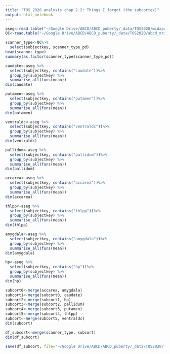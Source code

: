 ```yaml
---
title: "TOS 2020 analysis chap 2.2: Things I forgot (the subcortex)"
output: html_notebook
---
```


```r
aseg<-read.table("~/Google Drive/ABCD/ABCD_puberty/_data/TOS2020/midaparc01.txt", header=T, sep="\t")
QC<-read.table("~/Google Drive/ABCD/ABCD_puberty/_data/TOS2020/abcd_mrirstv01.txt", header=T, sep="\t")
```

```r
scanner_type<-QC%>%
  select(subjectkey, scanner_type_pd)
head(scanner_type)
summary(as.factor(scanner_type$scanner_type_pd))
```


```r
caudate<-aseg %>%
  select(subjectkey, contains("caudate"))%>% 
  group_by(subjectkey) %>% 
  summarise_all(funs(mean))
dim(caudate)
```
```r
putamen<-aseg %>%
  select(subjectkey, contains("putamen"))%>% 
  group_by(subjectkey) %>% 
  summarise_all(funs(mean))
dim(putamen)
```

```r
ventraldc<-aseg %>%
  select(subjectkey, contains("ventraldc"))%>% 
  group_by(subjectkey) %>% 
  summarise_all(funs(mean))
dim(ventraldc)
```

```r
pallidum<-aseg %>%
  select(subjectkey, contains("pallidum"))%>% 
  group_by(subjectkey) %>% 
  summarise_all(funs(mean))
dim(pallidum)
```

```r
accarea<-aseg %>%
  select(subjectkey, contains("accarea"))%>% 
  group_by(subjectkey) %>% 
  summarise_all(funs(mean))
dim(accarea)
```

```r
thlpp<-aseg %>%
  select(subjectkey, contains("thlpp"))%>% 
  group_by(subjectkey) %>% 
  summarise_all(funs(mean))
dim(thlpp)
```
```r
amygdala<-aseg %>%
  select(subjectkey, contains("amygdala"))%>% 
  group_by(subjectkey) %>% 
  summarise_all(funs(mean))
dim(amygdala)
```
```r
hp<-aseg %>%
  select(subjectkey, contains("hp"))%>% 
  group_by(subjectkey) %>% 
  summarise_all(funs(mean))
dim(hp)
```

```r
subcort0<-merge(accarea, amygdala)
subcort1<-merge(subcort0, caudate)
subcort2<-merge(subcort1, hp)
subcort3<-merge(subcort2, pallidum)
subcort4<-merge(subcort3, putamen)
subcort5<-merge(subcort4, thlpp)
subcort<-merge(subcort5, ventraldc)
dim(subcort)
```
```r
df_subcort<-merge(scanner_type, subcort)
dim(df_subcort)
```
```r
save(df_subcort, file="~/Google Drive/ABCD/ABCD_puberty/_data/TOS2020/TOS2020_chp2_1.RData")
```

